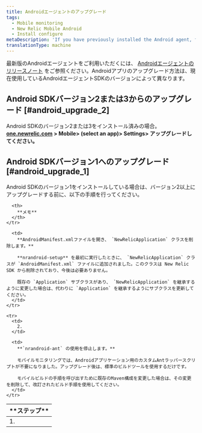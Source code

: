 ```yaml
---
title: Androidエージェントのアップグレード
tags:
  - Mobile monitoring
  - New Relic Mobile Android
  - Install configure
metaDescription: 'If you have previously installed the Android agent, follow these steps before upgrading to the latest version.'
translationType: machine
---
```


最新版のAndroidエージェントをご利用いただくには、 [Androidエージェントのリリースノート](/docs/release-notes/mobile-release-notes/android-release-notes) をご参照ください。Androidアプリのアップグレード方法は、現在使用しているAndroidエージェントSDKのバージョンによって異なります。

## Android SDKバージョン2または3からのアップグレード [#android_upgrade_2]

Android SDKのバージョン2または3をインストール済みの場合。 **[one.newrelic.com](https://one.newrelic.com) > Mobile> (select an app)> Settings> アップグレードしてください。**

## Android SDKバージョン1へのアップグレード [#android_upgrade_1]

Android SDKのバージョン1をインストールしている場合は、バージョン2以上にアップグレードする前に、以下の手順を行ってください。

<table>
  <thead>
    <tr>
      <th width={75}>
        **ステップ**
      </th>

      <th>
        **メモ**
      </th>
    </tr>
  </thead>

  <tbody>
    <tr>
      <td>
        1.
      </td>

      <td>
        **AndroidManifest.xmlファイルを開き、 `NewRelicApplication` クラスを削除します。**

        **nrandroid-setup** を最初に実行したときに、 `NewRelicApplication` クラスが `AndroidManifest.xml` ファイルに追加されました。このクラスは New Relic SDK から削除されており、今後は必要ありません。

        既存の `Application` サブクラスがあり、 `NewRelicApplication` を継承するように変更した場合は、代わりに `Application` を継承するようにサブクラスを更新してください。
      </td>
    </tr>

    <tr>
      <td>
        2.
      </td>

      <td>
        **`nrandroid-ant` の使用を停止します。**

        モバイルモニタリングでは、Androidアプリケーション用のカスタムAntラッパースクリプトが不要になりました。アップグレード後は、標準のビルドツールを使用するだけです。

        モバイルビルドの手順を呼び出すために既存のMaven構成を変更した場合は、その変更を削除して、改訂されたビルド手順を使用してください。
      </td>
    </tr>
  </tbody>
</table>
